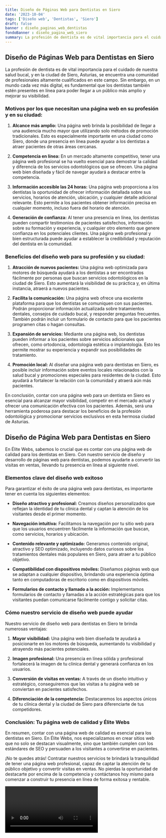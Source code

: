 ```yaml
---
title: Diseño de Páginas Web para Dentistas en Siero
date: '2023-10-04'
tags: ['Diseño web', 'Dentistas', 'Siero']
draft: false
banner : diseño_paginas_web_dentistas
fondoBanner : diseño_pagina_web_siero
summary: La profesión de dentista es de vital importancia para el cuidado de nuestra salud bucal, y en la ciudad de Siero, Asturias, se encuentra una comunidad de profesionales altamente cualificados en este campo. Sin embargo, en un mundo cada vez más digital, es fundamental que los dentistas también estén presentes en línea para poder llegar a un público más amplio y mejorar su visibilidad.
---
```


## **Diseño de Páginas Web para Dentistas en Siero**

La profesión de dentista es de vital importancia para el cuidado de nuestra salud bucal, y en la ciudad de Siero, Asturias, se encuentra una comunidad de profesionales altamente cualificados en este campo. Sin embargo, en un mundo cada vez más digital, es fundamental que los dentistas también estén presentes en línea para poder llegar a un público más amplio y mejorar su visibilidad.

### **Motivos por los que necesitan una página web en su profesión y en su ciudad:**

1. **Alcance más amplio:** Una página web brinda la posibilidad de llegar a una audiencia mucho mayor que utilizando solo métodos de promoción tradicionales. Esto es especialmente importante en una ciudad como Siero, donde una presencia en línea puede ayudar a los dentistas a atraer pacientes de otras áreas cercanas.

2. **Competencia en línea:** En un mercado altamente competitivo, tener una página web profesional se ha vuelto esencial para demostrar la calidad y diferencia de los servicios odontológicos que se ofrecen. Una página web bien diseñada y fácil de navegar ayudará a destacar entre la competencia.

3. **Información accesible las 24 horas:** Una página web proporciona a los dentistas la oportunidad de ofrecer información detallada sobre sus servicios, horarios de atención, ubicación, y cualquier detalle adicional relevante. Esto permite a los pacientes obtener información precisa en cualquier momento, incluso fuera del horario de atención.

4. **Generación de confianza:** Al tener una presencia en línea, los dentistas pueden compartir testimonios de pacientes satisfechos, información sobre su formación y experiencia, y cualquier otro elemento que genere confianza en los potenciales clientes. Una página web profesional y bien estructurada puede ayudar a establecer la credibilidad y reputación del dentista en la comunidad.

### **Beneficios del diseño web para su profesión y su ciudad:**

1. **Atracción de nuevos pacientes:** Una página web optimizada para motores de búsqueda ayudará a los dentistas a ser encontrados fácilmente por personas que buscan servicios odontológicos en la ciudad de Siero. Esto aumentará la visibilidad de su práctica y, en última instancia, atraerá a nuevos pacientes.

2. **Facilita la comunicación:** Una página web ofrece una excelente plataforma para que los dentistas se comuniquen con sus pacientes. Podrán proporcionar información actualizada sobre tratamientos dentales, consejos de cuidado bucal, y responder preguntas frecuentes. También podrán incluir un formulario de contacto para que los pacientes programen citas o hagan consultas.

3. **Expansión de servicios:** Mediante una página web, los dentistas pueden informar a los pacientes sobre servicios adicionales que ofrecen, como ortodoncia, odontología estética o implantología. Esto les permite mostrar su experiencia y expandir sus posibilidades de tratamiento.

4. **Promoción local:** Al diseñar una página web para dentistas en Siero, es posible incluir información sobre eventos locales relacionados con la salud bucal y promociones especiales para residentes de la ciudad. Esto ayudará a fortalecer la relación con la comunidad y atraerá aún más pacientes.

En conclusión, contar con una página web para un dentista en Siero es esencial para alcanzar mayor visibilidad, competir en el mercado actual y ofrecer una comunicación efectiva con los pacientes. Además, será una herramienta poderosa para destacar los beneficios de la profesión odontológica y promocionar servicios exclusivos en esta hermosa ciudad de Asturias.

<GifSeo />

<Cta />

## Diseño de Página Web para Dentistas en Siero

En Élite Webs, sabemos lo crucial que es contar con una página web de calidad para los dentistas en Siero. Con nuestro servicio de diseño y desarrollo de páginas web para dentistas, podemos ayudarte a convertir las visitas en ventas, llevando tu presencia en línea al siguiente nivel.

### Elementos clave del diseño web exitoso

Para garantizar el éxito de una página web para dentistas, es importante tener en cuenta los siguientes elementos:

- **Diseño atractivo y profesional:** Creamos diseños personalizados que reflejan la identidad de tu clínica dental y captan la atención de los visitantes desde el primer momento.

- **Navegación intuitiva:** Facilitamos la navegación por tu sitio web para que los usuarios encuentren fácilmente la información que buscan, como servicios, horarios y ubicación.

- **Contenido relevante y optimizado:** Generamos contenido original, atractivo y SEO optimizado, incluyendo datos curiosos sobre los tratamientos dentales más populares en Siero, para atraer a tu público objetivo.

- **Compatibilidad con dispositivos móviles:** Diseñamos páginas web que se adaptan a cualquier dispositivo, brindando una experiencia óptima tanto en computadoras de escritorio como en dispositivos móviles.

- **Formularios de contacto y llamado a la acción:** Implementamos formularios de contacto y llamadas a la acción estratégicas para que los visitantes puedan comunicarse fácilmente contigo y solicitar citas.

### Cómo nuestro servicio de diseño web puede ayudar

Nuestro servicio de diseño web para dentistas en Siero te brinda numerosas ventajas:

1. **Mayor visibilidad:** Una página web bien diseñada te ayudará a posicionarte en los motores de búsqueda, aumentando tu visibilidad y atrayendo más pacientes potenciales.

2. **Imagen profesional:** Una presencia en línea sólida y profesional fortalecerá la imagen de tu clínica dental y generará confianza en los usuarios.

3. **Conversión de visitas en ventas:** A través de un diseño intuitivo y estratégico, conseguiremos que las visitas a tu página web se conviertan en pacientes satisfechos.

4. **Diferenciación de la competencia:** Destacaremos los aspectos únicos de tu clínica dental y la ciudad de Siero para diferenciarte de tus competidores.

### Conclusión: Tu página web de calidad y Élite Webs

En resumen, contar con una página web de calidad es esencial para los dentistas en Siero. En Élite Webs, nos especializamos en crear sitios web que no solo se destacan visualmente, sino que también cumplen con los estándares de SEO y persuaden a los visitantes a convertirse en pacientes.

¡No te quedes atrás! Contratar nuestros servicios te brindará la tranquilidad de tener una página web profesional, capaz de captar la atención de tu público objetivo y convertir visitas en ventas. No pierdas la oportunidad de destacarte por encima de la competencia y contáctanos hoy mismo para comenzar a construir tu presencia en línea de forma exitosa y rentable.

<Video />

<CtaBot job='Dentistas' city='Siero'/>

<Gmaps query='Siero+españa+maps' />